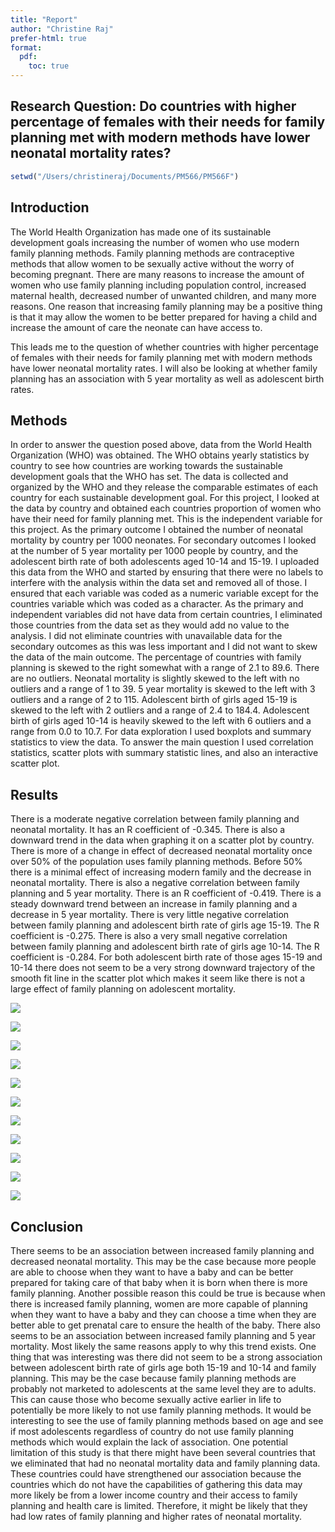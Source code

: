 ```yaml
---
title: "Report"
author: "Christine Raj"
prefer-html: true
format: 
  pdf:
    toc: true
---
```


## **Research Question: Do countries with higher percentage of females with their needs for family planning met with modern methods have lower neonatal mortality rates?**

```r
setwd("/Users/christineraj/Documents/PM566/PM566F")


```

## **Introduction**

The World Health Organization has made one of its sustainable development goals increasing the number of women who use modern family planning methods. Family planning methods are contraceptive methods that allow women to be sexually active without the worry of becoming pregnant. There are many reasons to increase the amount of women who use family planning including population control, increased maternal health, decreased number of unwanted children, and many more reasons. One reason that increasing family planning may be a positive thing is that it may allow the women to be better prepared for having a child and increase the amount of care the neonate can have access to.

This leads me to the question of whether countries with higher percentage of females with their needs for family planning met with modern methods have lower neonatal mortality rates. I will also be looking at whether family planning has an association with 5 year mortality as well as adolescent birth rates.

## **Methods**

In order to answer the question posed above, data from the World Health Organization (WHO) was obtained. The WHO obtains yearly statistics by country to see how countries are working towards the sustainable development goals that the WHO has set. The data is collected and organized by the WHO and they release the comparable estimates of each country for each sustainable development goal. For this project, I looked at the data by country and obtained each countries proportion of women who have their need for family planning met. This is the independent variable for this project. As the primary outcome I obtained the number of neonatal mortality by country per 1000 neonates. For secondary outcomes I looked at the number of 5 year mortality per 1000 people by country, and the adolescent birth rate of both adolescents aged 10-14 and 15-19. I uploaded this data from the WHO and started by ensuring that there were no labels to interfere with the analysis within the data set and removed all of those. I ensured that each variable was coded as a numeric variable except for the countries variable which was coded as a character. As the primary and independent variables did not have data from certain countries, I eliminated those countries from the data set as they would add no value to the analysis. I did not eliminate countries with unavailable data for the secondary outcomes as this was less important and I did not want to skew the data of the main outcome. The percentage of countries with family planning is skewed to the right somewhat with a range of 2.1 to 89.6. There are no outliers. Neonatal mortality is slightly skewed to the left with no outliers and a range of 1 to 39. 5 year mortality is skewed to the left with 3 outliers and a range of 2 to 115. Adolescent birth of girls aged 15-19 is skewed to the left with 2 outliers and a range of 2.4 to 184.4. Adolescent birth of girls aged 10-14 is heavily skewed to the left with 6 outliers and a range from 0.0 to 10.7. For data exploration I used boxplots and summary statistics to view the data. To answer the main question I used correlation statistics, scatter plots with summary statistic lines, and also an interactive scatter plot.

## **Results**

There is a moderate negative correlation between family planning and neonatal mortality. It has an R coefficient of -0.345. There is also a downward trend in the data when graphing it on a scatter plot by country. There is more of a change in effect of decreased neonatal mortality once over 50% of the population uses family planning methods. Before 50% there is a minimal effect of increasing modern family and the decrease in neonatal mortality. There is also a negative correlation between family planning and 5 year mortality. There is an R coefficient of -0.419. There is a steady downward trend between an increase in family planning and a decrease in 5 year mortality. There is very little negative correlation between family planning and adolescent birth rate of girls age 15-19. The R coefficient is -0.275. There is also a very small negative correlation between family planning and adolescent birth rate of girls age 10-14. The R coefficient is -0.284. For both adolescent birth rate of those ages 15-19 and 10-14 there does not seem to be a very strong downward trajectory of the smooth fit line in the scatter plot which makes it seem like there is not a large effect of family planning on adolescent mortality.

![](Density%20map%20family%20planning.png)

![](density%20map%20neonatal.png)

![](Screen Shot 2023-12-07 at 6.45.03 PM.png)

![](neonatal.png)

![](newplot%20(2).png)

![](5yeaer.png)

![](newplot (3).png)

![](adolescent 1519.png)

![](newplot (4).png)

![](adolescent 1014.png)

![](newplot (1).png)

## **Conclusion**

There seems to be an association between increased family planning and decreased neonatal mortality. This may be the case because more people are able to choose when they want to have a baby and can be better prepared for taking care of that baby when it is born when there is more family planning. Another possible reason this could be true is because when there is increased family planning, women are more capable of planning when they want to have a baby and they can choose a time when they are better able to get prenatal care to ensure the health of the baby. There also seems to be an association between increased family planning and 5 year mortality. Most likely the same reasons apply to why this trend exists. One thing that was interesting was there did not seem to be a strong association between adolescent birth rate of girls age both 15-19 and 10-14 and family planning. This may be the case because family planning methods are probably not marketed to adolescents at the same level they are to adults. This can cause those who become sexually active earlier in life to potentially be more likely to not use family planning methods. It would be interesting to see the use of family planning methods based on age and see if most adolescents regardless of country do not use family planning methods which would explain the lack of association. One potential limitation of this study is that there might have been several countries that we eliminated that had no neonatal mortality data and family planning data. These countries could have strengthened our association because the countries which do not have the capabilities of gathering this data may more likely be from a lower income country and their access to family planning and health care is limited. Therefore, it might be likely that they had low rates of family planning and higher rates of neonatal mortality.
